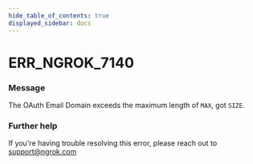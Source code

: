 ```yaml
---
hide_table_of_contents: true
displayed_sidebar: docs
---
```



# ERR_NGROK_7140

### Message

The OAuth Email Domain exceeds the maximum length of `MAX`, got `SIZE`.

<ErrorDetails error="err_ngrok_7140" />

### Further help

If you're having trouble resolving this error, please reach out to [support@ngrok.com](mailto:support@ngrok.com?subject=Help%20with%20ERR_NGROK_7140)

